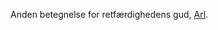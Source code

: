 {{title:Dommeren}}
{{author:Laura Holmegaard}}
{{timestamp:2009-09-19T09:09:06Z}}
{{copyright:Dommeren}}
Anden betegnelse for retfærdighedens gud, [[Arl]].